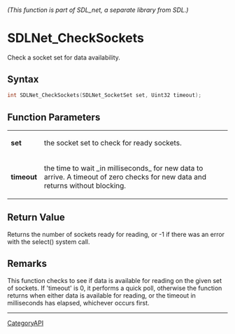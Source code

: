 ====== (This function is part of SDL_net, a separate library from SDL.) ======
= SDLNet_CheckSockets =

Check a socket set for data availability.

== Syntax ==

<syntaxhighlight lang='c'>
int SDLNet_CheckSockets(SDLNet_SocketSet set, Uint32 timeout);
</syntaxhighlight>

== Function Parameters ==

{|
|'''set'''
|the socket set to check for ready sockets.
|-
|'''timeout'''
|the time to wait _in milliseconds_ for new data to arrive. A timeout of zero checks for new data and returns without blocking.
|}

== Return Value ==

Returns the number of sockets ready for reading, or -1 if there was an
error with the select() system call.

== Remarks ==

This function checks to see if data is available for reading on the given
set of sockets. If 'timeout' is 0, it performs a quick poll, otherwise the
function returns when either data is available for reading, or the timeout
in milliseconds has elapsed, whichever occurs first.

----
[[CategoryAPI]]


